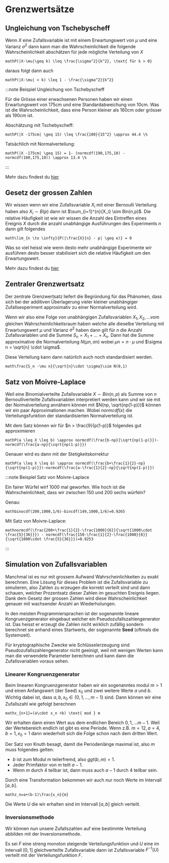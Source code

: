# Grenzwertsätze

## Ungleichung von Tschebyscheff

Wenn $X$ eine Zufallsvariable ist mit einem Erwartungswert von $\mu$ und eine Varianz $\sigma^2$ dann kann man die Wahrscheinlichkeit die folgende Wahrscheinlichkeit abschätzen für jede mögliche Verteilung von $X$

```mathP(|X-\mu|\geq k) \leq \frac{\sigma^2}{k^2}, \text{ für k > 0}```

daraus folgt dann auch

```mathP(|X-\mu| < k) \leq 1 - \frac{\sigma^2}{k^2}```

:::note Beispiel Ungleichung von Tschebyscheff

 Für die Grösse einer erwachsenen Personen haben wir einen Erwartungswert von 175cm und eine Standardabweichung von 10cm. Was ist die Wahrscheinlichkeit, dass eine Person kleiner als 160cm oder grösser als 190cm ist.

 Abschätzung mit Tschebyscheff:

 ```mathP(|X -175cm| \geq 15) \leq \frac{100}{15^2} \approx 44.4 \%```

 Tatsächlich mit Normalverteilung:

 ```mathP(|X -175cm| \geq 15) = 1- (normcdf(190,175,10) - normcdf(160,175,10)) \approx 13.4 \%```

:::

Mehr dazu findest du [hier](https://studyflix.de/statistik/tschebyscheff-ungleichung-1546)

## Gesetz der grossen Zahlen

Wir wissen wenn wir eine Zufallsvariable $X_i$ mit einer Bernoulli Verteilung haben also $X_i \sim B(p)$ dann ist $\sum_{i=1}^{n}{X_i} \sim Bin(n,p)$. Die relative Häufigkeit ist wie wir wissen die Anzahl des Eintreffen eines Ereignis $X$ durch die anzahl unabhängige Ausführungen des Experiments $n$ dann gilt folgendes

```math\lim_{n \to \infty}{P(|\frac{X}{n} - p| \geq e)} = 0```

Was so viel heisst wie wenn desto mehr unabhängige Experimente wir ausführen desto besser stabilisiert sich die relative Häufigkeit um den Erwartungswert.

Mehr dazu findest du [hier](https://studyflix.de/statistik/gesetz-der-grosen-zahlen-2053)

## Zentraler Grenzwertsatz

Der zentrale Grenzwertsatz liefert die Begründung für das Phänomen, dass sich bei der additiven Überlagerung vieler kleiner unabhängiger Zufallsexperiment approximativ zu einer Normalverteilung wird.

Wenn wir also eine Folge von unabhängigen Zufallsvariablen $X_1,X_2,...$vom gleichen Wahrscheinlichkeitsraum haben welche alle dieselbe Verteilung mit Erwartungswert $\mu$ und Varianz $\sigma^2$ haben dann gilt für $n$ die Anzahl Zufallsvariablen und die Summe $S_n=X_1+...+X_n$. Dann hat die Summe approximative die Normalverteilung $N(\mu n, \sigma n)$ wobei $\mu n = n \cdot \mu$ und $\sigma n = \sqrt{n} \cdot \sigma$.

Diese Verteilung kann dann natürlich auch noch standardisiert werden.

```math\frac{S_n -\mu n}{\sqrt{n}\cdot \sigma}\sim N(0,1)```

## Satz von Moivre-Laplace

Weil eine Binomialverteilte Zufallsvariable $X \sim Bin(n,p)$ als Summe von $n$ Bernoulliverteilte Zufallsvariablen interpretiert werden kann und wir sie mit der Normalverteilung annähern können mit $N(np, \sqrt{np(1-p)})$ können wir ein paar Approximationen machen. Wobei $normcdf(x)$ die Verteilungsfunktion der standardisierten Normalverteilung ist.

Mit dem Satz können wir für $n > \frac{9}{p(1-p)}$ folgendes gut approximieren

```mathP(a \leq X \leq b) \approx normcdf(\frac{b-np}{\sqrt{np(1-p)}})-normcdf(\frac{a-np}{\sqrt{np(1-p)}})```

Genauer wird es dann mit der Stetigkeitskorrektur

```mathP(a \leq X \leq b) \approx normcdf(\frac{b+\frac{1}{2}-np}{\sqrt{np(1-p)}})-normcdf(\frac{a-\frac{1}{2}-np}{\sqrt{np(1-p)}})```

:::note Beispiel Satz von Moivre-Laplace

 Ein fairer Würfel wirf 1000 mal geworfen. Wie hoch ist die Wahrscheinlichkeit, dass wir zwischen 150 und 200 sechs würfeln?

 Genau:

 ```mathbinocdf(200,1000,1/6)-bincdf(149,1000,1/6)=0.9265```

 Mit Satz von Moivre-Laplace:

 ```mathnormcdf(\frac{200+\frac{1}{2}-\frac{1000}{6}}{\sqrt{1000\cdot \frac{5}{36}}}) - normcdf(\frac{150-\frac{1}{2}-\frac{1000}{6}}{\sqrt{1000\cdot \frac{5}{36}}})=0.9253```

:::

## Simulation von Zufallsvariablen

Manchmal ist es nur mit grossem Aufwand Wahrscheinlichkeiten zu exakt berechnen. Eine Lösung für dieses Problem ist die Zufallsvariable zu simulieren, also Zahlen zu erzeugen die korrekt verteilt sind und dann schauen, welcher Prozentsatz dieser Zahlen im gesuchten Ereignis liegen. Dank dem Gesetz der grossen Zahlen wird diese Wahrscheinlichkeit genauer mit wachsender Anzahl an Wiederholungen.

In den meisten Programmiersprachen ist der sogenannte lineare Kongruenzgenerator eingebaut welcher ein Pseudozufallszahlengenerator ist. Das heisst er erzeugt die Zahlen nicht wirklich zufällig sondern berechnet sie anhand eines Startwerts, der sogenannte **Seed** (oftmals die Systemzeit).

Für kryptographische Zwecke wie Schlüsselerzeugung sind Pseudozufallszahlengenerator nicht geeinigt, weil mit wenigen Werten kann man die verwendete Parameter berechnen und kann dann die Zufallsvariablen voraus sehen.

### Linearer Kongruenzgenerator

Beim linearen Kongruenzgenerator haben wir ein sogenanntes modul $m >1$ und  einen Anfangswert (der Seed) $x_0$ und zwei weitere Werte $a$ und $b$. Wichtig dabei ist, dass $a,b,x_0 \in \{0,1,...,m-1\}$ sind. Dann können wir eine Zufallszahl wie gefolgt berechnen

```mathx_{n+1}=(a\cdot x_n +b) \text{ mod } m```

Wir erhalten dann einen Wert aus dem endlichen Bereich ${0,1,...m-1}$. Weil der Wertebereich endlich ist gibt es eine Periode. Wenn z.B. $m=12,a=4,b=1,x_0=1$ dann wiederholt sich die Folge schon nach dem dritten Wert.

Der Satz von Knuth besagt, damit die Periodenlänge maximal ist, also $m$ muss folgendes gelten:

- $b$ ist zum Modul $m$ teilerfremd, also $ggt(b,m)=1$.
- Jeder Primfaktor von $m$ teilt $a-1$.
- Wenn $m$ durch 4 teilbar ist, dann muss auch $a-1$ durch 4 teilbar sein.

Durch eine Transformation bekommen wir auch nur noch Werte im Intervall $[a,b]$.

```mathz_n=a+(b-1)\frac{x_n}{m}```

Die Werte $U$ die wir erhalten sind im Intervall $[a,b]$ gleich verteilt.

### Inversionsmethode

Wir können nun unsere Zufallszahlen auf eine bestimmte Verteilung abbilden mit der Inversionsmethode.

Es sei $F$ eine streng monoton steigende Verteilungsfunktion und $U$ eine im Intervall $[0,1]$ gleichverteilte Zufallsvariable dann ist Zufallsvariable $F^{-1}(U)$ verteilt mit der Verteilungsfunktion $F$.
